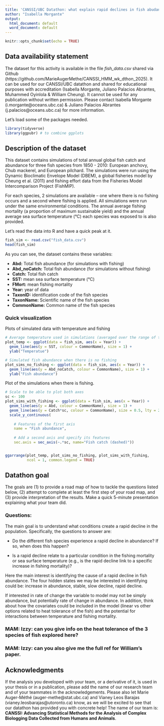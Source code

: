 ```yaml
---
title: 'CANSSI/UBC Datathon: what explain rapid declines in fish abudance'
author: "Isabella Morgante"
output:
  html_document: default
  word_document: default
---
```


```r
knitr::opts_chunk$set(echo = TRUE)
```

## Data availability statement


The dataset for this activity is available in the file *fish_data.csv* shared via Github (https://github.com/MarieAugerMethe/CANSSI_HMM_wk_dthon_2025). It can be used for our CANSSI/UBC datathon and shared for educational purposes with accreditation (Isabella Morgante, Juliano Palacios Abrantes, Muhammed Oyinlola & William Cheung). It cannot be used for any publication without written permission. Please contact Isabella Morgante (i.morgante@oceans.ubc.ca) & Juliano Palacios Abrantes (j.palacios@oceans.ubc.ca) for more information. 

Let's load some of the packages needed.

```r
library(tidyverse)
library(ggpubr) # to combine ggplots
```


## Description of the dataset

This dataset contains simulations of total annual global fish catch and abundance for three fish species from 1850 - 2010: European anchovy, Chub mackerel, and European pilchard. The simulations were run using the Dynamic Bioclimatic Envelope Model (DBEM), a global fisheries model by Cheung et al. (2011) and fishing effort data from the Fisheries Model Intercomparison Project (FishMIP).

For each species, 2 simulations are available – one where there is no fishing occurs and a second where fishing is applied. All simulations were run under the same environmental conditions. The annual average fishing mortality (a proportion of maximum sustainable yield) and the annual average sea surface temperature (°C) each species was exposed to is also provided.


Let's read the data into R and have a quick peak at it.

```r
fish_sim <- read.csv("fish_data.csv")
head(fish_sim)
```


As you can see, the dataset contains these variables:

- **Abd:** Total fish abundance (for simulations with fishing)
- **Abd_noCatch:** Total fish abundance (for simulations without fishing)
- **Catch:** Total fish catch
- **SST:** mean sea surface temperature (°C)
- **FMort:** mean fishing mortality
- **Year:** year of data
- **TaxonID:** identification code of the fish species
- **TaxonName:** Scientific name of the fish species
- **CommonName:** Common name of the fish species

### Quick visualization

Plots of simulated data with temperature and fishing

```r
# Average temperature used in simulations (averaged over the range of the fish)
plot_temp <- ggplot(data = fish_sim, aes(x = Year)) +
  geom_line(aes(y = SST, colour = CommonName), size = 1) +
  ylab("Temperatue")

# Simulated fish abundance when there is no fishing
plot_sims_no_fishing <- ggplot(data = fish_sim, aes(x = Year)) +
  geom_line(aes(y = Abd_noCatch, colour = CommonName), size = 1) +
  ylab("Fish abundance")
```

Plot of the simulations when there is fishing.

```r
# Scale to be able to plot both axes
sc <- 100
plot_sims_with_fishing <- ggplot(data = fish_sim, aes(x = Year)) +
  geom_line(aes(y = Abd, colour = CommonName), size = 1) +
  geom_line(aes(y = Catch*sc, colour = CommonName), size = 0.5, lty = 2) +
  scale_y_continuous(
    
    # Features of the first axis
    name = "Fish abundance",
    
    # Add a second axis and specify its features
    sec.axis = sec_axis(~.*sc, name="Fish catch (dashed)"))


ggarrange(plot_temp, plot_sims_no_fishing, plot_sims_with_fishing, 
          ncol = 1, common.legend = TRUE)
```

## Datathon goal

The goals are (1) to provide a road map of how to tackle the questions listed below, (2) attempt to complete at least the first step of your road map, and (3) provide interpretation of the results. Make a quick 5-minute presentation explaining what your team did.

### Questions:

The main goal is to understand what conditions create a rapid decline in the population. Specifically, the questions to answer are:

- Do the different fish species experience a rapid decline in abundance? If so, when does this happen?

- Is a rapid decline relate to a particular condition in the fishing mortality or sea surface temperature (e.g., is the rapid decline link to a specific increase in fishing mortality)?

Here the main interest is identifying the cause of a rapid decline in fish abundance. The four hidden states we may be interested in identifying could be: increase in abundance, stable, slow decline, rapid decline.

If interested in rate of change the variable to model may not be simply abundance, but potentially rate of change in abundance. In addition, think about how the covariates could be included in the model (linear vs other options related to heat tolerance of the fish) and the potential for interactions between temperature and fishing mortality.

### MAM: Izzy: can you give info on the heat tolerance of the 3 species of fish explored here?

### MAM: Izzy: can you also give me the full ref for William's paper.

## Acknowledgments

If the analysis you developed with your team,  or a derivative of it, is used in your thesis or in a publication, please add the name of our research team and of your teammates in the acknowledgements. Please also let Marie Auger-Méthé (auger-methe@stat.ubc.ca) and Vianey Leos Barajas (vianey.leosbarajas@utoronto.ca) know, as we will be excited to see that our datathon has provided you with concrete help! The name of our team is: **CANSSI: Advancing Statistical Methods for the Analysis of Complex Biologging Data Collected from Humans and Animals**.


